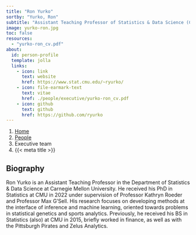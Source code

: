 ```yaml
---
title: "Ron Yurko"
sortby: "Yurko, Ron"
subtitle: "Assistant Teaching Professor of Statistics & Data Science (CMU)"
image: yurko-ron.jpg
toc: false
resources: 
  - "yurko-ron_cv.pdf"
about:
  id: person-profile
  template: jolla
  links:
    - icon: link
      text: website
      href: https://www.stat.cmu.edu/~ryurko/
    - icon: file-earmark-text
      text: vitae
      href: ./people/executive/yurko-ron_cv.pdf
    - icon: github
      text: github
      href: https://github.com/ryurko
---
```


```{=html}
<nav aria-label="breadcrumb">
  <ol class="breadcrumb">
    <li class="breadcrumb-item"><a href="../../index.html">Home</a></li>
    <li class="breadcrumb-item"><a href="../../people.html">People</a></li>
    <li class="breadcrumb-item active">Executive team</li>
    <li class="breadcrumb-item active" aria-current="page">{{< meta title >}}</li>
  </ol>
</nav>
```

:::{#person-profile}
:::

## Biography

Ron Yurko is an Assistant Teaching Professor in the Department of Statistics &
Data Science at Carnegie Mellon University. He received his PhD in Statistics at
CMU in 2022 under supervision of Professor Kathryn Roeder and Professor Max
G’Sell. His research focuses on developing methods at the interface of
inference and machine learning, oriented towards problems in statistical
genetics and sports analytics. Previously, he received his BS in Statistics
(also) at CMU in 2015, briefly worked in finance, as well as with the Pittsburgh
Pirates and Zelus Analytics.
